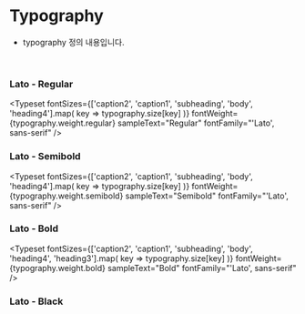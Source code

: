 

<Meta title="Foundation/Typography" />

# Typography

- typography 정의 내용입니다.

<br />

### Lato - Regular

<Typeset
	fontSizes={['caption2', 'caption1', 'subheading', 'body', 'heading4'].map(
		key => typography.size[key]
	)}
	fontWeight={typography.weight.regular}
	sampleText="Regular"
	fontFamily="'Lato', sans-serif"
/>

### Lato - Semibold

<Typeset
	fontSizes={['caption2', 'caption1', 'subheading', 'body', 'heading4'].map(
		key => typography.size[key]
	)}
	fontWeight={typography.weight.semibold}
	sampleText="Semibold"
	fontFamily="'Lato', sans-serif"
/>

### Lato - Bold

<Typeset
	fontSizes={['caption2', 'caption1', 'subheading', 'body', 'heading4', 'heading3'].map(
		key => typography.size[key]
	)}
	fontWeight={typography.weight.bold}
	sampleText="Bold"
	fontFamily="'Lato', sans-serif"
/>

### Lato - Black

<Typeset
	fontSizes={Object.values(typography.size)}
	fontWeight={typography.weight.black}
	sampleText="Black"
	fontFamily="'Lato', sans-serif"
/>
